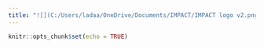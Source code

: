 ```yaml
---
title: "![](C:/Users/ladaa/OneDrive/Documents/IMPACT/IMPACT logo v2.png) Consortium"
---
```


```r
knitr::opts_chunk$set(echo = TRUE)
```




